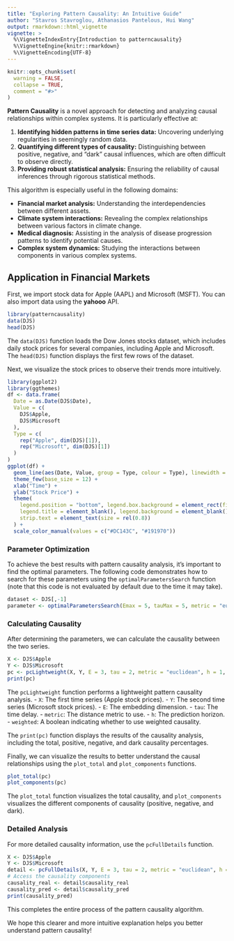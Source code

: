 ```yaml
---
title: "Exploring Pattern Causality: An Intuitive Guide"
author: "Stavros Stavroglou, Athanasios Pantelous, Hui Wang"
output: rmarkdown::html_vignette
vignette: >
  %\VignetteIndexEntry{Introduction to patterncausality}
  %\VignetteEngine{knitr::rmarkdown}
  %\VignetteEncoding{UTF-8}
---
```


```r
knitr::opts_chunk$set(
  warning = FALSE,
  collapse = TRUE,
  comment = "#>"
)
```

**Pattern Causality** is a novel approach for detecting and analyzing causal relationships within complex systems. It is particularly effective at:

1.  **Identifying hidden patterns in time series data:** Uncovering underlying regularities in seemingly random data.
2.  **Quantifying different types of causality:** Distinguishing between positive, negative, and "dark" causal influences, which are often difficult to observe directly.
3.  **Providing robust statistical analysis:** Ensuring the reliability of causal inferences through rigorous statistical methods.

This algorithm is especially useful in the following domains:

-   **Financial market analysis:** Understanding the interdependencies between different assets.
-   **Climate system interactions:** Revealing the complex relationships between various factors in climate change.
-   **Medical diagnosis:** Assisting in the analysis of disease progression patterns to identify potential causes.
-   **Complex system dynamics:** Studying the interactions between components in various complex systems.

## Application in Financial Markets

First, we import stock data for Apple (AAPL) and Microsoft (MSFT). You can also import data using the **yahooo** API.

```r
library(patterncausality)
data(DJS)
head(DJS)
```

The `data(DJS)` function loads the Dow Jones stocks dataset, which includes daily stock prices for several companies, including Apple and Microsoft. The `head(DJS)` function displays the first few rows of the dataset.

Next, we visualize the stock prices to observe their trends more intuitively.

```r
library(ggplot2)
library(ggthemes)
df <- data.frame(
  Date = as.Date(DJS$Date),
  Value = c(
    DJS$Apple,
    DJS$Microsoft
  ),
  Type = c(
    rep("Apple", dim(DJS)[1]),
    rep("Microsoft", dim(DJS)[1])
  )
)
ggplot(df) +
  geom_line(aes(Date, Value, group = Type, colour = Type), linewidth = 0.4) +
  theme_few(base_size = 12) +
  xlab("Time") +
  ylab("Stock Price") +
  theme(
    legend.position = "bottom", legend.box.background = element_rect(fill = NA, color = "black", linetype = 1), legend.key = element_blank(),
    legend.title = element_blank(), legend.background = element_blank(), axis.text = element_text(size = rel(0.8)),
    strip.text = element_text(size = rel(0.8))
  ) +
  scale_color_manual(values = c("#DC143C", "#191970"))
```

### Parameter Optimization

To achieve the best results with pattern causality analysis, it's important to find the optimal parameters. The following code demonstrates how to search for these parameters using the `optimalParametersSearch` function (note that this code is not evaluated by default due to the time it may take).

```r
dataset <- DJS[,-1]
parameter <- optimalParametersSearch(Emax = 5, tauMax = 5, metric = "euclidean", dataset = dataset)
```

### Calculating Causality

After determining the parameters, we can calculate the causality between the two series.

```r
X <- DJS$Apple
Y <- DJS$Microsoft
pc <- pcLightweight(X, Y, E = 3, tau = 2, metric = "euclidean", h = 1, weighted = TRUE)
print(pc)
```

The `pcLightweight` function performs a lightweight pattern causality analysis.
  - `X`: The first time series (Apple stock prices).
  - `Y`: The second time series (Microsoft stock prices).
  - `E`: The embedding dimension.
  - `tau`: The time delay.
  - `metric`: The distance metric to use.
  - `h`: The prediction horizon.
  - `weighted`: A boolean indicating whether to use weighted causality.

The `print(pc)` function displays the results of the causality analysis, including the total, positive, negative, and dark causality percentages.

Finally, we can visualize the results to better understand the causal relationships using the `plot_total` and `plot_components` functions.

```r
plot_total(pc)
plot_components(pc)
```

The `plot_total` function visualizes the total causality, and `plot_components` visualizes the different components of causality (positive, negative, and dark).

### Detailed Analysis

For more detailed causality information, use the `pcFullDetails` function.

```r
X <- DJS$Apple
Y <- DJS$Microsoft
detail <- pcFullDetails(X, Y, E = 3, tau = 2, metric = "euclidean", h = 1, weighted = TRUE)
# Access the causality components
causality_real <- detail$causality_real
causality_pred <- detail$causality_pred
print(causality_pred)
```

This completes the entire process of the pattern causality algorithm.

We hope this clearer and more intuitive explanation helps you better understand pattern causality!

